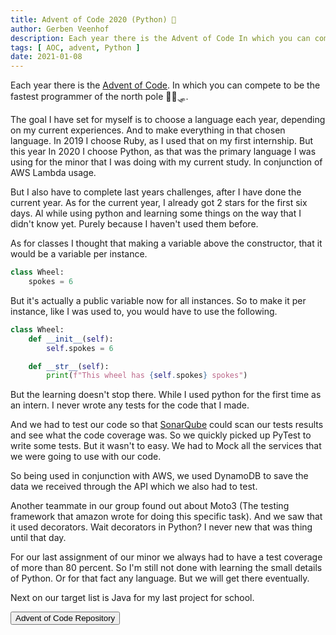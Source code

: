 ```yaml
---
title: Advent of Code 2020 (Python) 🎄
author: Gerben Veenhof
description: Each year there is the Advent of Code In which you can compete to be the fastest programmer of the north pole 🎅🎄🛷.
tags: [ AOC, advent, Python ]
date: 2021-01-08
---
```


Each year there is the [Advent of Code](https://adventofcode.com/). In which you can compete to be the fastest programmer of the north pole 🎅🎄🛷.

The goal I have set for myself is to choose a language each year, depending on my current experiences. And to make everything in that chosen language. 
In 2019 I choose Ruby, as I used that on my first internship. But this year In 2020 I choose Python, as that was the primary language I was using for the minor that I was doing with my current study. In conjunction of AWS Lambda usage.

But I also have to complete last years challenges, after I have done the current year. As for the current year, I already got 2 stars for the first six days. 
Al while using python and learning some things on the way that I didn't know yet. Purely because I haven't used them before.

As for classes I thought that making a variable above the constructor, that it would be a variable per instance.

```python
class Wheel:
    spokes = 6
```

But it's actually a public variable now for all instances. So to make it per instance, like I was used to, you would have to use the following.

```python
class Wheel:
    def __init__(self):
        self.spokes = 6

    def __str__(self):
        print(f"This wheel has {self.spokes} spokes")
```


But the learning doesn't stop there. While I used python for the first time as an intern. I never wrote any tests for the code that I made.

And we had to test our code so that [SonarQube](https://www.sonarqube.org/) could scan our tests results and see what the code coverage was.
So we quickly picked up PyTest to write some tests. But it wasn't to easy. We had to Mock all the services that we were going to use with our code.

So being used in conjunction with AWS, we used DynamoDB to save the data we received through the API which we also had to test.

Another teammate in our group found out about Moto3 (The testing framework that amazon wrote for doing this specific task). And we saw that it used decorators. Wait decorators in Python? I never new that was thing until that day.

For our last assignment of our minor we always had to have a test coverage of more than 80 percent.
So I'm still not done with learning the small details of Python. Or for that fact any language. But we will get there eventually.

Next on our target list is Java for my last project for school.

<FlexCenter>
    <Button href="https://github.com/nlxdodge/Advent-Of-Code" icon="mdi:github">Advent of Code Repository</Button>
</FlexCenter>
